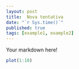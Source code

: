 ```yaml
---
layout: post
title:  Nova tentativa
date: "`r Sys.time()`"
published: true
tags: [example1, example2]
---
```


Your markdown here!

```r
plot(1:10)
```
